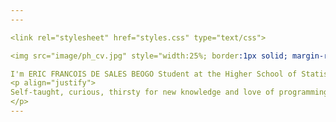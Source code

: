 ---
---

<link rel="stylesheet" href="styles.css" type="text/css">

<img src="image/ph_cv.jpg" style="width:25%; border:1px solid; margin-right: 20px" align="left">

I'm ERIC FRANCOIS DE SALES BEOGO Student at the Higher School of Statistics and Information Analysis
<p align="justify">
Self-taught, curious, thirsty for new knowledge and love of programming, I always invest myself to the maximum in order to provide the optimal solution to any problem that is posed to me
</p>
---

